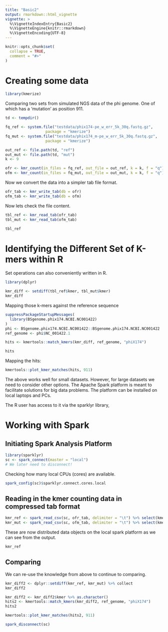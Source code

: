```yaml
---
title: "Basic2"
output: rmarkdown::html_vignette
vignette: >
  %\VignetteIndexEntry{Basic2}
  %\VignetteEngine{knitr::rmarkdown}
  %\VignetteEncoding{UTF-8}
---
```


```r
knitr::opts_chunk$set(
  collapse = TRUE,
  comment = "#>"
)
```

# Creating some data

```r
library(kmerize)
```

Comparing two sets from simulated NGS data of the phi genome. One of which has a 'mutation' as position 911.

```r
td <- tempdir()

fq_ref <- system.file("testdata/phix174-pe_w_err_5k_30q.fastq.gz", 
                  package = "kmerize")
fq_mut <- system.file("testdata/phix174_m-pe_w_err_5k_30q.fastq.gz", 
                  package = "kmerize")

out_ref <- file.path(td, "ref")
out_mut <- file.path(td, "mut")
k <- 9

ofr <- kmr_count(in_files = fq_ref, out_file = out_ref, k = k, f = "q")
ofm <- kmr_count(in_files = fq_mut, out_file = out_mut, k = k, f = "q")

```

Now we convert the data into a simpler tab file format.
```r
ofr_tab <- kmr_write_tab(db = ofr)
ofm_tab <- kmr_write_tab(db = ofm)
```

Now lets check the file content.
```r
tbl_ref <- kmr_read_tab(ofr_tab)
tbl_mut <- kmr_read_tab(ofm_tab)

tbl_ref

```


# Identifying the Different Set of K-mers within R

Set operations can also conveniently written in R.

```r
library(dplyr)

kmr_diff <- setdiff(tbl_ref$kmer, tbl_mut$kmer)
kmr_diff

```
Mapping those k-mers against the reference sequence

```r
suppressPackageStartupMessages(
  library(BSgenome.phix174.NCBI.NC001422)
)
phi <- BSgenome.phix174.NCBI.NC001422::BSgenome.phix174.NCBI.NC001422
ref_genome <- phi$NC_001422.1

hits <- kmertools::match_kmers(kmr_diff, ref_genome, "phiX174")

hits
```
Mapping the hits:
```r
kmertools::plot_kmer_matches(hits, 911)
```

The above works well for small datasets. However, for large datasets we need to consider other options. The Apache Spark platform is meant to facilitate solutions for big data problems. The platform can be installed on local laptops and PCs. 

The R user has access to it via the sparklyr library,

# Working with Spark


## Initiating Spark Analysis Platform

```r
library(sparklyr)
sc <- spark_connect(master = "local")
# We later need to disconnect!
```

Checking how many local CPUs (cores) are available.

```r
spark_config(sc)$sparklyr.connect.cores.local
```


## Reading in the kmer counting data in compressed tab format

```r

kmr_ref <- spark_read_csv(sc, ofr_tab, delimiter = "\t") %>% select(kmer)
kmr_mut <- spark_read_csv(sc, ofm_tab, delimiter = "\t") %>% select(kmer)

```

These are now distributed data objects on the local spark platform as we can see from the output.

```r
kmr_ref
```



## Comparing

We can re-use the knowledge from above to continue to comparing.

```r

kmr_diff2 <- dplyr::setdiff(kmr_ref, kmr_mut) %>% collect
kmr_diff2


```

```r
kmr_diff2 <- kmr_diff2$kmer %>% as.character() 
hits2 <- kmertools::match_kmers(kmr_diff2, ref_genome, "phiX174")
hits2
```


```r
kmertools::plot_kmer_matches(hits2, 911)
```

```r
spark_disconnect(sc)
```





